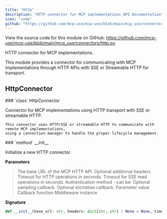 ```yaml
---
title: "Http"
description: "HTTP connector for MCP implementations API Documentation"
icon: "code"
github: "https://github.com/mcp-use/mcp-use/blob/main/mcp_use/connectors/http.py"
---
```


<Callout type="info" title="Source Code">
View the source code for this module on GitHub: <a href='https://github.com/mcp-use/mcp-use/blob/main/mcp_use/connectors/http.py' target='_blank' rel='noopener noreferrer'>https://github.com/mcp-use/mcp-use/blob/main/mcp_use/connectors/http.py</a>
</Callout>

HTTP connector for MCP implementations.

This module provides a connector for communicating with MCP implementations
through HTTP APIs with SSE or Streamable HTTP for transport.

## HttpConnector

<Card type="info" img="http://localhost:3000/gradient-generator/api/random?width=800&height=50">
### `class` HttpConnector

Connector for MCP implementations using HTTP transport with SSE or streamable HTTP.

    This connector uses HTTP/SSE or streamable HTTP to communicate with remote MCP implementations,
    using a connection manager to handle the proper lifecycle management.

<Card type="info" img="http://localhost:3000/gradient-generator/api/random?width=800&height=50">
### `method` __init__

Initialize a new HTTP connector.


**Parameters**
><ParamField body="base_url" type="str" required="True" >   The base URL of the MCP HTTP API. </ParamField>
><ParamField body="headers" type="dict[str, str] | None" default="None" >   Optional additional headers. </ParamField>
><ParamField body="timeout" type="float" default="5" >   Timeout for HTTP operations in seconds. </ParamField>
><ParamField body="sse_read_timeout" type="float" default="300" >   Timeout for SSE read operations in seconds. </ParamField>
><ParamField body="auth" type="str | dict[str, typing.Any] | httpx.Auth | None" default="None" >   Authentication method - can be: </ParamField>
><ParamField body="sampling_callback" type="mcp.client.session.SamplingFnT | None" default="None" >   Optional sampling callback. </ParamField>
><ParamField body="elicitation_callback" type="mcp.client.session.ElicitationFnT | None" default="None" >   Optional elicitation callback. </ParamField>
><ParamField body="message_handler" type="mcp.client.session.MessageHandlerFnT | None" default="None" >   Parameter value </ParamField>
><ParamField body="logging_callback" type="mcp.client.session.LoggingFnT | None" default="None" >   Callback function </ParamField>
><ParamField body="middleware" type="list[mcp_use.middleware.middleware.Middleware] | None" default="None" >   Middleware instance </ParamField>

**Signature**
```python wrap
def __init__(base_url: str, headers: dict[str, str] | None = None, timeout: float = 5, sse_read_timeout: float = 300, auth: str | dict[str, typing.Any] | httpx.Auth | None = None, sampling_callback: mcp.client.session.SamplingFnT | None = None, elicitation_callback: mcp.client.session.ElicitationFnT | None = None, message_handler: mcp.client.session.MessageHandlerFnT | None = None, logging_callback: mcp.client.session.LoggingFnT | None = None, middleware: list[mcp_use.middleware.middleware.Middleware] | None = None):
```

</Card>

</Card>
